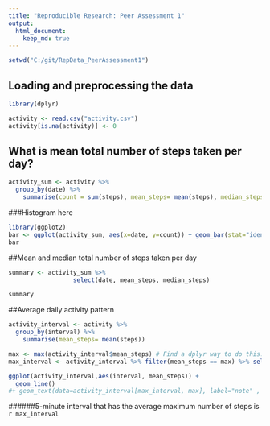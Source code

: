 ```yaml
---
title: "Reproducible Research: Peer Assessment 1"
output: 
  html_document:
    keep_md: true
---
```

```r
setwd("C:/git/RepData_PeerAssessment1")
```
## Loading and preprocessing the data
```r
library(dplyr)

activity <- read.csv("activity.csv")
activity[is.na(activity)] <- 0
```

## What is mean total number of steps taken per day?
```r
activity_sum <- activity %>%
  group_by(date) %>%
    summarise(count = sum(steps), mean_steps= mean(steps), median_steps=median(steps))
```

###Histogram here
```r
library(ggplot2)
bar <- ggplot(activity_sum, aes(x=date, y=count)) + geom_bar(stat="identity") 
bar
```

##Mean and median total number of steps taken per day

```r
summary <- activity_sum %>% 
                  select(date, mean_steps, median_steps)

summary
```

##Average daily activity pattern
```r
activity_interval <- activity %>%
  group_by(interval) %>%
    summarise(mean_steps= mean(steps))

max <- max(activity_interval$mean_steps) # Find a dplyr way to do this.
max_interval <- activity_interval %>% filter(mean_steps == max) %>% select(interval)

ggplot(activity_interval,aes(interval, mean_steps)) +
  geom_line() 
#+ geom_text(data=activity_interval[max_interval, max], label="note" , vjust=1, colour="red")


```

######5-minute interval that has the average maximum number of steps is `r max_interval`